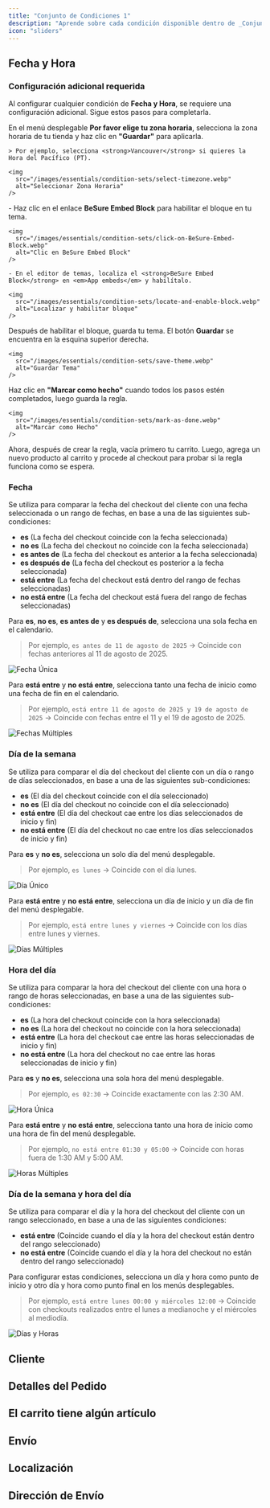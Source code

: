 ```yaml
---
title: "Conjunto de Condiciones 1"
description: "Aprende sobre cada condición disponible dentro de _Conjunto de <br />Condiciones 1_."
icon: "sliders"
---
```



<Always />

<PreviousAllConditionsInvalid />

## Fecha y Hora

### Configuración adicional requerida

Al configurar cualquier condición de **Fecha y Hora**, se requiere una configuración adicional. Sigue estos pasos para completarla.

<Steps>
  <Step title="Elige tu zona horaria">
    En el menú desplegable <strong>Por favor elige tu zona horaria</strong>, selecciona la zona horaria de tu tienda y haz clic en <strong>"Guardar"</strong> para aplicarla.
    
    > Por ejemplo, selecciona <strong>Vancouver</strong> si quieres la Hora del Pacífico (PT).

    <img
      src="/images/essentials/condition-sets/select-timezone.webp"
      alt="Seleccionar Zona Horaria"
    />
  </Step>

  <Step title="Habilita el bloque BeSure Embed en tu tema">
    - Haz clic en el enlace <strong>BeSure Embed Block</strong> para habilitar el bloque en tu tema.
    
    <img
      src="/images/essentials/condition-sets/click-on-BeSure-Embed-Block.webp"
      alt="Clic en BeSure Embed Block"
    />

    - En el editor de temas, localiza el <strong>BeSure Embed Block</strong> en <em>App embeds</em> y habilítalo.
    
    <img
      src="/images/essentials/condition-sets/locate-and-enable-block.webp"
      alt="Localizar y habilitar bloque"
    />
  </Step>

  <Step title="Guarda tu tema">
    Después de habilitar el bloque, guarda tu tema. El botón <strong>Guardar</strong> se encuentra en la esquina superior derecha.
    
    <img
      src="/images/essentials/condition-sets/save-theme.webp"
      alt="Guardar Tema"
    />
  </Step>

  <Step title="Marcar como hecho (Opcional)">
    Haz clic en <strong>"Marcar como hecho"</strong> cuando todos los pasos estén completados, luego guarda la regla.
    
    <img
      src="/images/essentials/condition-sets/mark-as-done.webp"
      alt="Marcar como Hecho"
    />
  </Step>

  <Step title="Prueba tu regla">
    Ahora, después de crear la regla, vacía primero tu carrito. Luego, agrega un nuevo producto al carrito y procede al checkout para probar si la regla funciona como se espera.
  </Step>
</Steps>

### Fecha

Se utiliza para comparar la fecha del checkout del cliente con una fecha seleccionada o un rango de fechas, en base a una de las siguientes sub-condiciones:

- **es** (La fecha del checkout coincide con la fecha seleccionada)  
- **no es** (La fecha del checkout no coincide con la fecha seleccionada)  
- **es antes de** (La fecha del checkout es anterior a la fecha seleccionada)  
- **es después de** (La fecha del checkout es posterior a la fecha seleccionada)  
- **está entre** (La fecha del checkout está dentro del rango de fechas seleccionadas)  
- **no está entre** (La fecha del checkout está fuera del rango de fechas seleccionadas)

Para **es**, **no es**, **es antes de** y **es después de**, selecciona una sola fecha en el calendario.

> Por ejemplo, `es antes de 11 de agosto de 2025` → Coincide con fechas anteriores al 11 de agosto de 2025.

<img
  src="/images/essentials/condition-sets/single-date.webp"
  alt="Fecha Única"
/>

Para **está entre** y **no está entre**, selecciona tanto una fecha de inicio como una fecha de fin en el calendario.

> Por ejemplo, `está entre 11 de agosto de 2025 y 19 de agosto de 2025` → Coincide con fechas entre el 11 y el 19 de agosto de 2025.

<img
  src="/images/essentials/condition-sets/multiple-dates.webp"
  alt="Fechas Múltiples"
/>

### Día de la semana

Se utiliza para comparar el día del checkout del cliente con un día o rango de días seleccionados, en base a una de las siguientes sub-condiciones:

- **es** (El día del checkout coincide con el día seleccionado)  
- **no es** (El día del checkout no coincide con el día seleccionado)  
- **está entre** (El día del checkout cae entre los días seleccionados de inicio y fin)  
- **no está entre** (El día del checkout no cae entre los días seleccionados de inicio y fin)

Para **es** y **no es**, selecciona un solo día del menú desplegable.

> Por ejemplo, `es lunes` → Coincide con el día lunes.

<img src="/images/essentials/condition-sets/single-day.webp" alt="Día Único" />

Para **está entre** y **no está entre**, selecciona un día de inicio y un día de fin del menú desplegable.

> Por ejemplo, `está entre lunes y viernes` → Coincide con los días entre lunes y viernes.

<img
  src="/images/essentials/condition-sets/multiple-days.webp"
  alt="Días Múltiples"
/>

### Hora del día

Se utiliza para comparar la hora del checkout del cliente con una hora o rango de horas seleccionadas, en base a una de las siguientes sub-condiciones:

- **es** (La hora del checkout coincide con la hora seleccionada)  
- **no es** (La hora del checkout no coincide con la hora seleccionada)  
- **está entre** (La hora del checkout cae entre las horas seleccionadas de inicio y fin)  
- **no está entre** (La hora del checkout no cae entre las horas seleccionadas de inicio y fin)

Para **es** y **no es**, selecciona una sola hora del menú desplegable.

> Por ejemplo, `es 02:30` → Coincide exactamente con las 2:30 AM.

<img
  src="/images/essentials/condition-sets/single-time.webp"
  alt="Hora Única"
/>

Para **está entre** y **no está entre**, selecciona tanto una hora de inicio como una hora de fin del menú desplegable.

> Por ejemplo, `no está entre 01:30 y 05:00` → Coincide con horas fuera de 1:30 AM y 5:00 AM.

<img
  src="/images/essentials/condition-sets/multiple-times.webp"
  alt="Horas Múltiples"
/>

### Día de la semana y hora del día

Se utiliza para comparar el día y la hora del checkout del cliente con un rango seleccionado, en base a una de las siguientes condiciones:

- **está entre** (Coincide cuando el día y la hora del checkout están dentro del rango seleccionado)  
- **no está entre** (Coincide cuando el día y la hora del checkout no están dentro del rango seleccionado)

Para configurar estas condiciones, selecciona un día y hora como punto de inicio y otro día y hora como punto final en los menús desplegables.

> Por ejemplo, `está entre lunes 00:00 y miércoles 12:00` → Coincide con checkouts realizados entre el lunes a medianoche y el miércoles al mediodía.

<img
  src="/images/essentials/condition-sets/range-day-and-time.webp"
  alt="Días y Horas"
/>

## Cliente

<NewCustomer />
<RepeatCustomer />
<CustomerTotalPreviousSpent />
<EmailAddress />
<CustomerTags />

## Detalles del Pedido

<OrderTotalAmount />
<OrderSubtotalAmount />

## El carrito tiene algún artículo

<SKU />
<ProductTags />
<Collections />

## Envío

<ShippingMethodsAvailable />
<SelectedShippingTypeShipPickup />

## Localización

<UserLanguage />

## Dirección de Envío

<ShippingAddressIsEmpty />
<ShippingAddressIsNotEmpty />
<FullNameFirstNameLastName />
<FirstName />
<LastName />
<POBoxAddress />
<NotPOBoxAddress />
<AddressLine1Line2 />
<AddressLine1 />
<AddressLine2 />
<Company />
<PhoneNumber />
<CityArea />
<ProvinceCodeStateCode />
<Country />
<ZipCodePostalCode />
